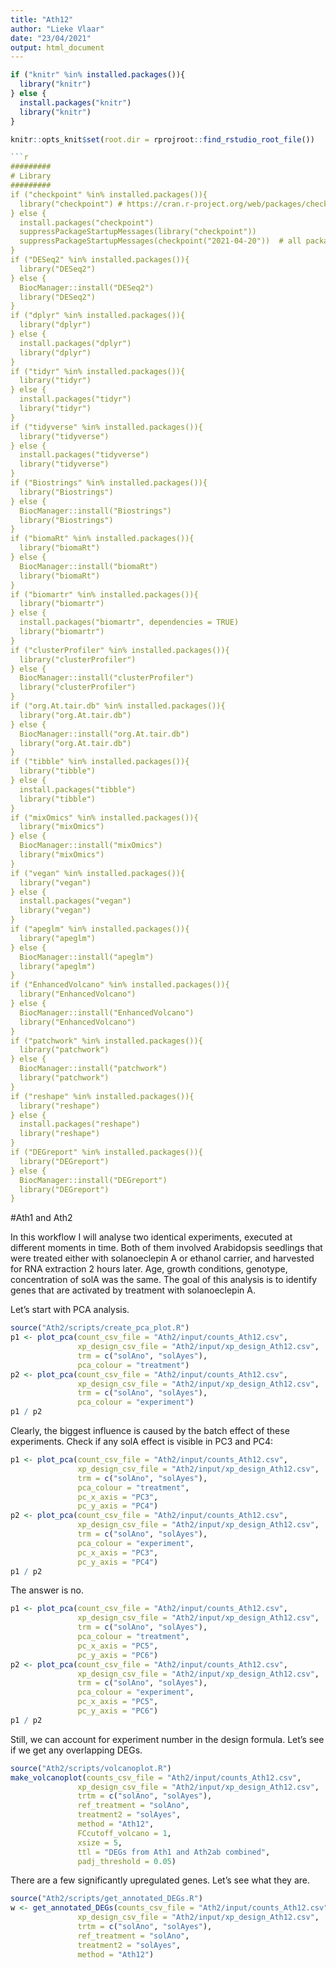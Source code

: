 ```yaml
---
title: "Ath12"
author: "Lieke Vlaar"
date: "23/04/2021"
output: html_document
---
```


```r
if ("knitr" %in% installed.packages()){
  library("knitr")
} else {
  install.packages("knitr")
  library("knitr")
}
```
```r
knitr::opts_knit$set(root.dir = rprojroot::find_rstudio_root_file())
```

```r
```r
#########
# Library
#########
if ("checkpoint" %in% installed.packages()){
  library("checkpoint") # https://cran.r-project.org/web/packages/checkpoint/index.html
} else {
  install.packages("checkpoint")
  suppressPackageStartupMessages(library("checkpoint"))
  suppressPackageStartupMessages(checkpoint("2021-04-20"))  # all packages in your project will be taken from that date.
}
if ("DESeq2" %in% installed.packages()){
  library("DESeq2")
} else {
  BiocManager::install("DESeq2")
  library("DESeq2")
}
if ("dplyr" %in% installed.packages()){
  library("dplyr")
} else {
  install.packages("dplyr")
  library("dplyr")
}
if ("tidyr" %in% installed.packages()){
  library("tidyr")
} else {
  install.packages("tidyr")
  library("tidyr")
}
if ("tidyverse" %in% installed.packages()){
  library("tidyverse")
} else {
  install.packages("tidyverse")
  library("tidyverse")
}
if ("Biostrings" %in% installed.packages()){
  library("Biostrings") 
} else {
  BiocManager::install("Biostrings")
  library("Biostrings")
}
if ("biomaRt" %in% installed.packages()){
  library("biomaRt") 
} else {
  BiocManager::install("biomaRt")
  library("biomaRt")
}
if ("biomartr" %in% installed.packages()){
  library("biomartr")
} else {
  install.packages("biomartr", dependencies = TRUE)
  library("biomartr")
}
if ("clusterProfiler" %in% installed.packages()){
  library("clusterProfiler") 
} else {
  BiocManager::install("clusterProfiler")
  library("clusterProfiler")
}
if ("org.At.tair.db" %in% installed.packages()){
  library("org.At.tair.db") 
} else {
  BiocManager::install("org.At.tair.db")
  library("org.At.tair.db")
}
if ("tibble" %in% installed.packages()){
  library("tibble") 
} else {
  install.packages("tibble")
  library("tibble")
}
if ("mixOmics" %in% installed.packages()){
  library("mixOmics") 
} else {
  BiocManager::install("mixOmics")
  library("mixOmics")
}
if ("vegan" %in% installed.packages()){
  library("vegan") 
} else {
  install.packages("vegan")
  library("vegan")
}
if ("apeglm" %in% installed.packages()){
  library("apeglm") 
} else {
  BiocManager::install("apeglm")
  library("apeglm")
}
if ("EnhancedVolcano" %in% installed.packages()){
  library("EnhancedVolcano") 
} else {
  BiocManager::install("EnhancedVolcano")
  library("EnhancedVolcano")
}
if ("patchwork" %in% installed.packages()){
  library("patchwork") 
} else {
  BiocManager::install("patchwork")
  library("patchwork")
}
if ("reshape" %in% installed.packages()){
  library("reshape") 
} else {
  install.packages("reshape")
  library("reshape")
}
if ("DEGreport" %in% installed.packages()){
  library("DEGreport") 
} else {
  BiocManager::install("DEGreport")
  library("DEGreport")
}
```

#Ath1 and Ath2

In this workflow I will analyse two identical experiments, executed at different moments in time. Both of them involved Arabidopsis seedlings that were treated either with solanoeclepin A or ethanol carrier, and harvested for RNA extraction 2 hours later. Age, growth conditions, genotype, concentration of solA was the same.
The goal of this analysis is to identify genes that are activated by treatment with solanoeclepin A.

Let's start with PCA analysis.
```r
source("Ath2/scripts/create_pca_plot.R")
p1 <- plot_pca(count_csv_file = "Ath2/input/counts_Ath12.csv",
               xp_design_csv_file = "Ath2/input/xp_design_Ath12.csv",
               trm = c("solAno", "solAyes"),
               pca_colour = "treatment")
p2 <- plot_pca(count_csv_file = "Ath2/input/counts_Ath12.csv",
               xp_design_csv_file = "Ath2/input/xp_design_Ath12.csv",
               trm = c("solAno", "solAyes"),
               pca_colour = "experiment") 
p1 / p2
```

Clearly, the biggest influence is caused by the batch effect of these experiments.
Check if any solA effect is visible in PC3 and PC4:
```r
p1 <- plot_pca(count_csv_file = "Ath2/input/counts_Ath12.csv",
               xp_design_csv_file = "Ath2/input/xp_design_Ath12.csv",
               trm = c("solAno", "solAyes"),
               pca_colour = "treatment",
               pc_x_axis = "PC3", 
               pc_y_axis = "PC4")
p2 <- plot_pca(count_csv_file = "Ath2/input/counts_Ath12.csv",
               xp_design_csv_file = "Ath2/input/xp_design_Ath12.csv",
               trm = c("solAno", "solAyes"),
               pca_colour = "experiment",
               pc_x_axis = "PC3", 
               pc_y_axis = "PC4") 
p1 / p2
```

The answer is no.

```r
p1 <- plot_pca(count_csv_file = "Ath2/input/counts_Ath12.csv",
               xp_design_csv_file = "Ath2/input/xp_design_Ath12.csv",
               trm = c("solAno", "solAyes"),
               pca_colour = "treatment",
               pc_x_axis = "PC5", 
               pc_y_axis = "PC6")
p2 <- plot_pca(count_csv_file = "Ath2/input/counts_Ath12.csv",
               xp_design_csv_file = "Ath2/input/xp_design_Ath12.csv",
               trm = c("solAno", "solAyes"),
               pca_colour = "experiment",
               pc_x_axis = "PC5", 
               pc_y_axis = "PC6") 
p1 / p2
```


Still, we can account for experiment number in the design formula. Let's see if we get any overlapping DEGs.

```r
source("Ath2/scripts/volcanoplot.R")
make_volcanoplot(counts_csv_file = "Ath2/input/counts_Ath12.csv",
               xp_design_csv_file = "Ath2/input/xp_design_Ath12.csv",
               trtm = c("solAno", "solAyes"),
               ref_treatment = "solAno",
               treatment2 = "solAyes",
               method = "Ath12",
               FCcutoff_volcano = 1,
               xsize = 5,
               ttl = "DEGs from Ath1 and Ath2ab combined",
               padj_threshold = 0.05)

```

There are a few significantly upregulated genes.
Let's see what they are.

```r
source("Ath2/scripts/get_annotated_DEGs.R")
w <- get_annotated_DEGs(counts_csv_file = "Ath2/input/counts_Ath12.csv",
               xp_design_csv_file = "Ath2/input/xp_design_Ath12.csv",
               trtm = c("solAno", "solAyes"),
               ref_treatment = "solAno",
               treatment2 = "solAyes",
               method = "Ath12")
```

